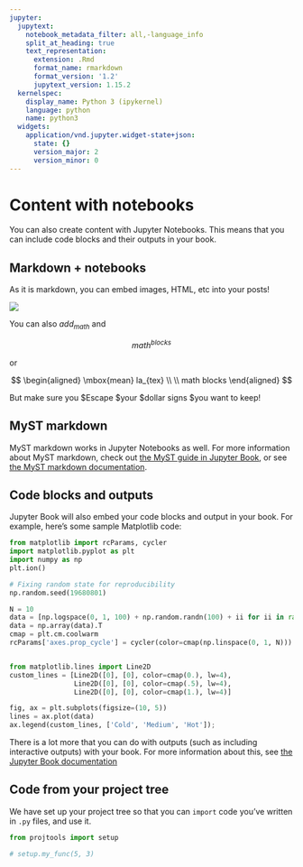 ```yaml
---
jupyter:
  jupytext:
    notebook_metadata_filter: all,-language_info
    split_at_heading: true
    text_representation:
      extension: .Rmd
      format_name: rmarkdown
      format_version: '1.2'
      jupytext_version: 1.15.2
  kernelspec:
    display_name: Python 3 (ipykernel)
    language: python
    name: python3
  widgets:
    application/vnd.jupyter.widget-state+json:
      state: {}
      version_major: 2
      version_minor: 0
---
```


<!-- #region -->
# Content with notebooks

You can also create content with Jupyter Notebooks. This means that you can include
code blocks and their outputs in your book.

## Markdown + notebooks

As it is markdown, you can embed images, HTML, etc into your posts!

![](https://myst-parser.readthedocs.io/en/latest/_static/logo-wide.svg)

You can also $add_{math}$ and

$$
math^{blocks}
$$

or

$$
\begin{aligned}
\mbox{mean} la_{tex} \\ \\
math blocks
\end{aligned}
$$

But make sure you \$Escape \$your \$dollar signs \$you want to keep!

## MyST markdown

MyST markdown works in Jupyter Notebooks as well. For more information about MyST markdown, check
out [the MyST guide in Jupyter Book](https://jupyterbook.org/content/myst.html),
or see [the MyST markdown documentation](https://myst-parser.readthedocs.io/en/latest/).

## Code blocks and outputs

Jupyter Book will also embed your code blocks and output in your book.
For example, here's some sample Matplotlib code:
<!-- #endregion -->

```python
from matplotlib import rcParams, cycler
import matplotlib.pyplot as plt
import numpy as np
plt.ion()
```

```python
# Fixing random state for reproducibility
np.random.seed(19680801)

N = 10
data = [np.logspace(0, 1, 100) + np.random.randn(100) + ii for ii in range(N)]
data = np.array(data).T
cmap = plt.cm.coolwarm
rcParams['axes.prop_cycle'] = cycler(color=cmap(np.linspace(0, 1, N)))


from matplotlib.lines import Line2D
custom_lines = [Line2D([0], [0], color=cmap(0.), lw=4),
                Line2D([0], [0], color=cmap(.5), lw=4),
                Line2D([0], [0], color=cmap(1.), lw=4)]

fig, ax = plt.subplots(figsize=(10, 5))
lines = ax.plot(data)
ax.legend(custom_lines, ['Cold', 'Medium', 'Hot']);
```

There is a lot more that you can do with outputs (such as including interactive outputs)
with your book. For more information about this, see [the Jupyter Book documentation](https://jupyterbook.org)

## Code from your project tree


We have set up your project tree so that you can `import` code you've written in `.py` files, and use it.

```python
from projtools import setup
```

```python
# setup.my_func(5, 3)
```
